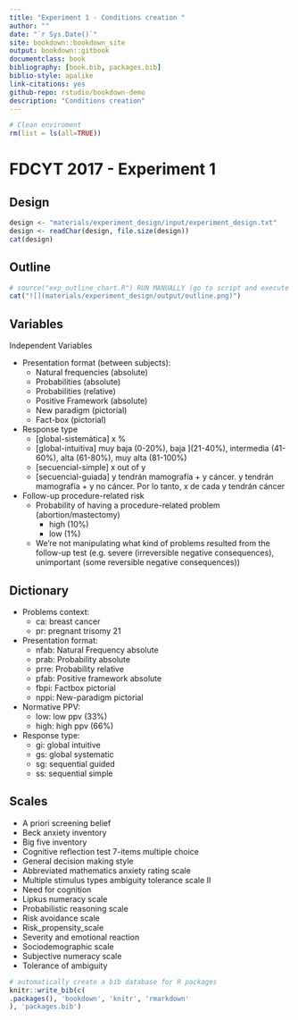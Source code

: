 ```yaml
--- 
title: "Experiment 1 - Conditions creation "
author: ""
date: "`r Sys.Date()`"
site: bookdown::bookdown_site
output: bookdown::gitbook
documentclass: book
bibliography: [book.bib, packages.bib]
biblio-style: apalike
link-citations: yes
github-repo: rstudio/bookdown-demo
description: "Conditions creation"
---
```


```r
# Clean enviroment
rm(list = ls(all=TRUE))
```

# FDCYT 2017 - Experiment 1

## Design

```r
design <- "materials/experiment_design/input/experiment_design.txt"
design <- readChar(design, file.size(design))
cat(design)
```

## Outline

```r
# source("exp_outline_chart.R") RUN MANUALLY (go to script and execute everything)
cat("![](materials/experiment_design/output/outline.png)")
```

## Variables

Independent Variables

* Presentation format (between subjects):
    + Natural frequencies (absolute)
    + Probabilities (absolute)
    + Probabilities (relative)
    + Positive Framework (absolute)
    + New paradigm (pictorial)
    + Fact-box (pictorial)

* Response type
    + [global-sistemática]  x %  
    + [global-intuitiva] muy baja (0-20%), baja ](21-40%), intermedia (41-60%), alta (61-80%), muy alta (81-100%)
    + [secuencial-simple] x out of y  
    + [secuencial-guiada] y tendrán mamografía + y cáncer. y tendrán mamografía + y no cáncer. Por lo tanto, x de cada y tendrán cáncer

* Follow-up procedure-related risk
    + Probability of having a procedure-related problem (abortion/mastectomy)
        + high (10%)
        + low (1%)
    + We're not manipulating what kind of problems resulted from the follow-up test (e.g. severe (irreversible negative consequences), unimportant (some reversible negative consequences))

## Dictionary

* Problems context:
    + ca: breast cancer
    + pr: pregnant trisomy 21
* Presentation format:
    + nfab: Natural Frequency absolute
    + prab: Probability absolute
    + prre: Probability relative
    + pfab: Positive framework absolute
    + fbpi: Factbox pictorial
    + nppi: New-paradigm pictorial
* Normative PPV:
    + low: low ppv (33%)
    + high: high ppv (66%)
* Response type:
    + gi: global intuitive
    + gs: global systematic
    + sg: sequential guided
    + ss: sequential simple
    
    
## Scales

* A priori screening belief
* Beck anxiety inventory
* Big five inventory
* Cognitive reflection test 7-items multiple choice
* General decision making style
* Abbreviated mathematics anxiety rating scale
* Multiple stimulus types ambiguity tolerance scale II
* Need for cognition
* Lipkus numeracy scale
* Probabilistic reasoning scale
* Risk avoidance scale
* Risk_propensity_scale
* Severity and emotional reaction
* Sociodemographic scale
* Subjective numeracy scale
* Tolerance of ambiguity

```r
# automatically create a bib database for R packages
knitr::write_bib(c(
.packages(), 'bookdown', 'knitr', 'rmarkdown'
), 'packages.bib')
```